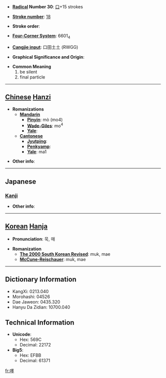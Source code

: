* '''[[Wiktionary:Chinese radical index| Radical]] Number 30''': [[Wiktionary:Chinese radical index 口|口]]+15 strokes

* '''[[Wiktionary:Chinese total strokes index|Stroke number]]''': [[Wiktionary:Chinese total strokes index 18|18]]

* '''Stroke order''': 

* '''[[Wiktionary:Chinese four corner index|Four-Corner System]]''': 6601<sub>4</sub>

* '''[[Wiktionary:Chinese Cangjie index|Cangjie input]]''': 口田土土 (RWGG)

* '''Graphical Significance and Origin''': 

* '''Common Meaning'''
*#be silent
*# final particle


----

== [[Chinese]] [[Hanzi]] ==

* '''Romanizations'''
** '''[[Mandarin]]'''
*** '''[[Pinyin]]''': mò (mo4)
*** '''[[Wade-Giles]]''': mo<sup>4</sup>
*** '''[[Yale]]''': 
** '''[[Cantonese]]'''
*** '''[[Jyutping]]''':
*** '''[[Penkyamp]]''': 
*** '''[[Yale]]''': ma1

* '''Other info''': 

----

==Japanese==
===[[Kanji]]===
{{kanji|on readings=[[び]] (bi), [[み]] (mi), [[ばい]] (bai), [[め]] (me), [[ぼく]] (boku), [[もく]] (moku)
|kun readings=[[いつわる]] (itsuwaru), [[いつわり]] (itsuwari)
}}

* '''Other info''':  

----

== [[Korean]] [[Hanja]] ==

* '''Pronunciation''': 묵, 매

* '''Romanization'''
** '''[[The 2000 South Korean Revised Romanization|The 2000 South Korean Revised]]''': muk, mae
** '''[[McCune-Reischauer]]''': muk, mae

----

== Dictionary Information ==

* KangXi: 0213.040
* Morohashi: 04526
* Dae Jaweon: 0435.320
* Hanyu Da Zidian: 10700.040

== Technical Information ==

* '''Unicode''':
** Hex: 569C
** Decimal: 22172
* '''Big5''':
** Hex: EFBB
** Decimal: 61371

[[fr:嚜]]